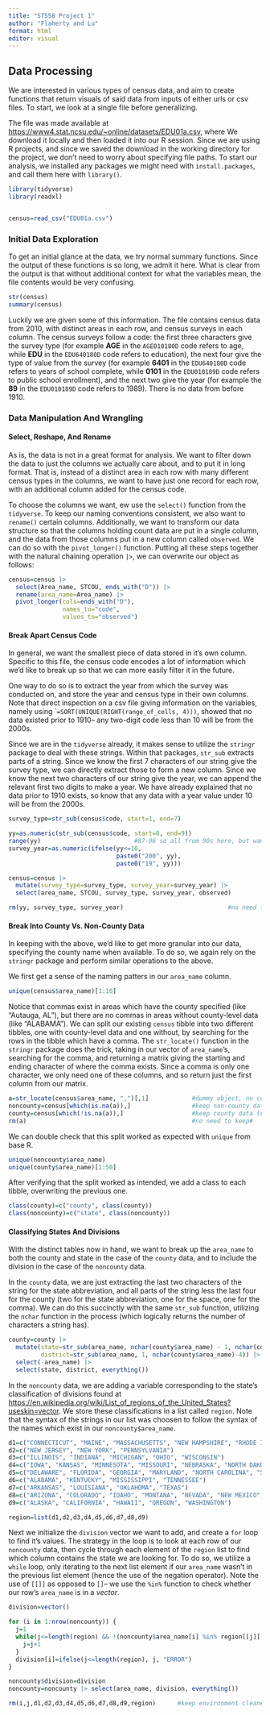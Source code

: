 ```yaml
---
title: "ST558 Project 1"
author: "Flaherty and Lu"
format: html
editor: visual
---
```


## Data Processing

We are interested in various types of census data, and aim to create functions that return visuals of said data from inputs of either urls or csv files. To start, we look at a single file before generalizing.

The file was made available at <https://www4.stat.ncsu.edu/~online/datasets/EDU01a.csv>, where We download it locally and then loaded it into our R session. Since we are using R projects, and since we saved the download in the working directory for the project, we don't need to worry about specifying file paths. To start our analysis, we installed any packages we might need with `install.packages`, and call them here with `library()`.

```r
library(tidyverse)            
library(readxl)


census=read_csv("EDU01a.csv")       
```

### Initial Data Exploration
To get an initial glance at the data, we try normal summary functions. Since the output of these functions is so long, we admit it here. What is clear from the output is that without additional context for what the variables mean, the file contents would be very confusing.

```r
str(census)
summary(census)
```

Luckily we are given some of this information. The file contains census data from 2010, with distinct areas in each row, and census surveys in each column. The census surveys follow a code: the first three characters give the survey type (for example **AGE** in the `AGE010180D` code refers to age, while **EDU** in the  `EDU640180D` code refers to education), the next four give the type of value from the survey (for example **6401** in the `EDU640180D` code refers to years of school complete, while **0101** in the `EDU010189D` code refers to public school enrollment), and the next two give the year (for example the **89** in the `EDU010189D` code refers to 1989). There is no data from before 1910. 


### Data Manipulation And Wrangling
#### Select, Reshape, And Rename

As is, the data is not in a great format for analysis. We want to filter down the data to just the columns we actually care about, and to put it in long format. That is, instead of a distinct area in each row with many different census types in the columns, we want to have just one record for each row, with an additional column added for the census code.

To choose the columns we want, ew use the `select()` function from the `tidyverse`. To keep our naming conventions consistent, we also want to `rename()` certain columns. Additionally, we want to transform our data structure so that the columns holding count data are put in a single column, and the data from those columns put in a new column called `observed`. We can do so with the `pivot_longer()` function. Putting all these steps together with the natural chaining operation `|>`, we can overwrite our object as follows: 

```r
census=census |>                   
  select(Area_name, STCOU, ends_with("D")) |>
  rename(area_name=Area_name) |>
  pivot_longer(cols=ends_with("D"),
               names_to="code",    
               values_to="observed")
```

#### Break Apart Census Code
In general, we want the smallest piece of data stored in it's own column. Specific to this file, the census code encodes a lot of information which we'd like to break up so that we can more easily filter it in the future. 

One way to do so is to extract the year from which the survey was conducted on, and store the year and census type in their own columns. Note that direct inspection on a csv file giving information on the variables, namely using ``=SORT(UNIQUE(RIGHT(range_of_cells, 4)))`, showed that no data existed prior to 1910-- any two-digit code less than 10 will be from the 2000s.

Since we are in the `tidyverse` already, it makes sense to utilize the `stringr` package to deal with these strings. Within that packages, `str_sub` extracts parts of a string. Since we know the first 7 characters of our string give the survey type, we can directly extract those to form a new column. Since we know the next two characters of our string give the year, we can append the relevant first two digits to make a year. We have already explained that no data prior to 1910 exists, so know that any data with a year value under 10 will be from the 2000s. 

```r
survey_type=str_sub(census$code, start=1, end=7)

yy=as.numeric(str_sub(census$code, start=8, end=9))
range(yy)                          #87-96 so all from 90s here, but want to make robust#  
survey_year=as.numeric(ifelse(yy<=10,                        
                              paste0("200", yy),
                              paste0("19", yy)))

census=census |>
  mutate(survey_type=survey_type, survey_year=survey_year) |>
  select(area_name, STCOU, survey_type, survey_year, observed)

rm(yy, survey_type, survey_year)                             #no need to keep#
```
#### Break Into County Vs. Non-County Data    

In keeping with the above, we'd like to get more granular into our data, specifying the county name when available. To do so, we again rely on the `stringr` package and perform similar operations to the above. 

We first get a sense of the naming patters in our `area_name` column.

```r
unique(census$area_name)[1:10]
```

Notice that commas exist in areas which have the county specified (like "Autauga, AL"), but there are no commas in areas without county-level data (like "ALABAMA"). We can split our existing `census` tibble into two different tibbles, one with county-level data and one without, by searching for the rows in the tibble which have a comma. The `str_locate()` function in the `stringr` package does the trick, taking in our vector of `area_name`'s, searching for the comma, and returning a matrix giving the starting and ending character of where the comma exists. Since a comma is only one character, we only need one of these columns, and so return just the first column from our matrix. 

```r
a=str_locate(census$area_name, ",")[,1]            #dummy object, no commas in non-county#
noncounty=census[which(is.na(a)),]                 #keep non-county data together#
county=census[which(!is.na(a)),]                   #keep county data together#
rm(a)                                              #no need to keep#
```

We can double check that this split worked as expected with `unique` from base R.

```r
unique(noncounty$area_name)                        
unique(county$area_name)[1:50]
```

After verifying that the split worked as intended, we add a class to each tibble, overwriting the previous one.

```r
class(county)=c("county", class(county))           
class(noncounty)=c("state", class(noncounty))      
```

#### Classifying States And Divisions
With the distinct tables now in hand, we want to break up the `area_name` to both the county and state in the case of the `county` data, and to include the division in the case of the `noncounty` data. 

In the `county` data, we are just extracting the last two characters of the string for the state abbreviation, and all parts of the string less the last four for the county (two for the state abbreviation, one for the space, one for the comma). We can do this succinctly with the same `str_sub` function, utilizing the `nchar` function in the process (which logically returns the number of characters a string has).

```r
county=county |>
  mutate(state=str_sub(area_name, nchar(county$area_name) - 1, nchar(county$area_name)),
         district=str_sub(area_name, 1, nchar(county$area_name)-4)) |>
  select(-area_name) |>
  select(state, district, everything())
```

In the `noncounty` data, we are adding a variable corresponding to the state's classification of divisions found at [https://en.wikipedia.org/wiki/List_of_regions_of_the_United_States?useskin=vector](https://en.wikipedia.org/wiki/List_of_regions_of_the_United_States?useskin=vector). We store these classifications in a list called `region`. Note that the syntax of the strings in our list was choosen to follow the syntax of the names which exist in our `noncounty$area_name`.

```r
d1=c("CONNECTICUT", "MAINE", "MASSACHUSETTS", "NEW HAMPSHIRE", "RHODE ISLAND", "VERMONT")
d2=c("NEW JERSEY", "NEW YORK", "PENNSYLVANIA")
d3=c("ILLINOIS", "INDIANA", "MICHIGAN", "OHIO", "WISCONSIN")
d4=c("IOWA", "KANSAS", "MINNESOTA", "MISSOURI", "NEBRASKA", "NORTH DAKOTA", "SOUTH DAKOTA")
d5=c("DELAWARE", "FLORIDA", "GEORGIA", "MARYLAND", "NORTH CAROLINA", "SOUTH CAROLINA", "VIRGINIA", "DISTRICT OF COLUMBIA", "District of Columbia", "WEST VIRGINIA")
d6=c("ALABAMA", "KENTUCKY", "MISSISSIPPI", "TENNESSEE")
d7=c("ARKANSAS", "LOUISIANA", "OKLAHOMA", "TEXAS")
d8=c("ARIZONA", "COLORADO", "IDAHO", "MONTANA", "NEVADA", "NEW MEXICO", "UTAH", "WYOMING")
d9=c("ALASKA", "CALIFORNIA", "HAWAII", "OREGON", "WASHINGTON")

region=list(d1,d2,d3,d4,d5,d6,d7,d8,d9)
```

Next we initialize the `division` vector we want to add, and create a `for` loop to find it's values. The strategy in the loop is to look at each row of our `noncounty` data, then cycle through each element of the `region` list to find which column contains the state we are looking for. To do so, we utilize a `while` loop, only iterating to the next list element if our `area_name` wasn't in the previous list element (hence the use of the negation operator). Note the use of `[[]]` as opposed to `[]`-- we use the `%in%` function to check whether our row's `area_name` is in a *vector*. 


```r
division=vector()

for (i in 1:nrow(noncounty)) {
  j=1
  while(j<=length(region) && !(noncounty$area_name[i] %in% region[[j]])) {
    j=j+1
  }
  division[i]=ifelse(j<=length(region), j, "ERROR")
}

noncounty$division=division
noncounty=noncounty |> select(area_name, division, everything())

rm(i,j,d1,d2,d3,d4,d5,d6,d7,d8,d9,region)      #keep environment clean#
```


